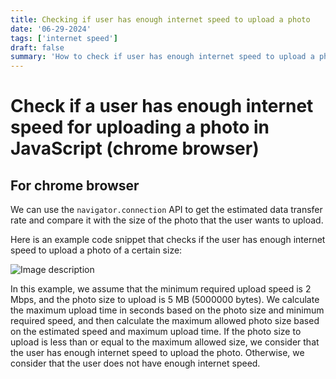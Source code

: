 ```yaml
---
title: Checking if user has enough internet speed to upload a photo
date: '06-29-2024'
tags: ['internet speed']
draft: false
summary: 'How to check if user has enough internet speed to upload a photo'
---
```


# Check if a user has enough internet speed for uploading a photo in JavaScript (chrome browser)
## For chrome browser

We can use the `navigator.connection` API to get the estimated data transfer rate and compare it with the size of the photo that the user wants to upload.

Here is an example code snippet that checks if the user has enough internet speed to upload a photo of a certain size:

![Image description](https://dev-to-uploads.s3.amazonaws.com/uploads/articles/zhjswj33q7xq4qfw8iq9.png)

In this example, we assume that the minimum required upload speed is 2 Mbps, and the photo size to upload is 5 MB (5000000 bytes). We calculate the maximum upload time in seconds based on the photo size and minimum required speed, and then calculate the maximum allowed photo size based on the estimated speed and maximum upload time. If the photo size to upload is less than or equal to the maximum allowed size, we consider that the user has enough internet speed to upload the photo. Otherwise, we consider that the user does not have enough internet speed.
